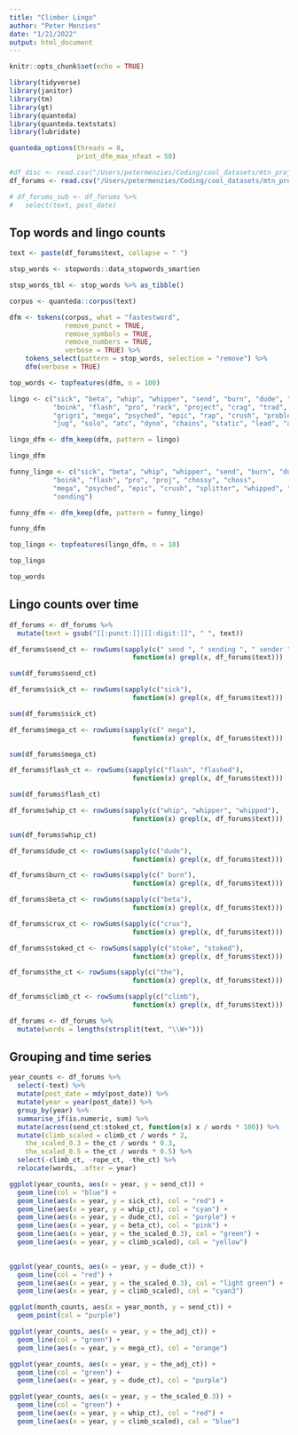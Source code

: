 ```yaml
---
title: "Climber Lingo"
author: "Peter Menzies"
date: "1/21/2022"
output: html_document
---
```


```r
knitr::opts_chunk$set(echo = TRUE)

library(tidyverse)
library(janitor)
library(tm)
library(gt)
library(quanteda)
library(quanteda.textstats)
library(lubridate)

quanteda_options(threads = 8,
                 print_dfm_max_nfeat = 50)
```


```r
#df_disc <- read.csv("/Users/petermenzies/Coding/cool_datasets/mtn_proj/discussion_forum.csv", stringsAsFactors = FALSE)
df_forums <- read.csv("/Users/petermenzies/Coding/cool_datasets/mtn_proj/labeled_forums.csv", stringsAsFactors = FALSE) %>% select(text, post_date)
```

```r
# df_forums_sub <- df_forums %>% 
#   select(text, post_date)
```

## Top words and lingo counts

```r
text <- paste(df_forums$text, collapse = " ") 
```

```r
stop_words <- stopwords::data_stopwords_smart$en
```

```r
stop_words_tbl <- stop_words %>% as_tibble()
```


```r
corpus <- quanteda::corpus(text)
```


```r
dfm <- tokens(corpus, what = "fastestword",
              remove_punct = TRUE,
              remove_symbols = TRUE,
              remove_numbers = TRUE,
              verbose = TRUE) %>%
    tokens_select(pattern = stop_words, selection = "remove") %>% 
    dfm(verbose = TRUE)
```

```r
top_words <- topfeatures(dfm, n = 100)
```

```r
lingo <- c("sick", "beta", "whip", "whipper", "send", "burn", "dude", "man", "crimp",
           "boink", "flash", "pro", "rack", "project", "crag", "trad", "chossy", "choss",
           "grigri", "mega", "psyched", "epic", "rap", "crush", "problem", "jam",
           "jug", "solo", "atc", "dyno", "chains", "static", "lead", "arete", "tr")

lingo_dfm <- dfm_keep(dfm, pattern = lingo)

lingo_dfm
```

```r
funny_lingo <- c("sick", "beta", "whip", "whipper", "send", "burn", "dude",
           "boink", "flash", "pro", "proj", "chossy", "choss",
           "mega", "psyched", "epic", "crush", "splitter", "whipped", "crux",
           "sending")

funny_dfm <- dfm_keep(dfm, pattern = funny_lingo)

funny_dfm
```

```r
top_lingo <- topfeatures(lingo_dfm, n = 10)

top_lingo
```

```r
top_words
```


## Lingo counts over time

```r
df_forums <- df_forums %>% 
  mutate(text = gsub("[[:punct:]]|[[:digit:]]", " ", text))
```

```r
df_forums$send_ct <- rowSums(sapply(c(" send ", " sending ", " sender "),
                               function(x) grepl(x, df_forums$text)))

sum(df_forums$send_ct)
```

```r
df_forums$sick_ct <- rowSums(sapply(c("sick"),
                               function(x) grepl(x, df_forums$text)))

sum(df_forums$sick_ct)
```

```r
df_forums$mega_ct <- rowSums(sapply(c(" mega"),
                               function(x) grepl(x, df_forums$text)))

sum(df_forums$mega_ct)
```

```r
df_forums$flash_ct <- rowSums(sapply(c("flash", "flashed"),
                               function(x) grepl(x, df_forums$text)))

sum(df_forums$flash_ct)
```

```r
df_forums$whip_ct <- rowSums(sapply(c("whip", "whipper", "whipped"),
                               function(x) grepl(x, df_forums$text)))

sum(df_forums$whip_ct)
```

```r
df_forums$dude_ct <- rowSums(sapply(c("dude"),
                               function(x) grepl(x, df_forums$text)))

df_forums$burn_ct <- rowSums(sapply(c(" burn"),
                               function(x) grepl(x, df_forums$text)))

df_forums$beta_ct <- rowSums(sapply(c("beta"),
                               function(x) grepl(x, df_forums$text)))

df_forums$crux_ct <- rowSums(sapply(c("crux"),
                               function(x) grepl(x, df_forums$text)))

df_forums$stoked_ct <- rowSums(sapply(c("stoke", "stoked"),
                               function(x) grepl(x, df_forums$text)))

df_forums$the_ct <- rowSums(sapply(c("the"),
                               function(x) grepl(x, df_forums$text)))

df_forums$climb_ct <- rowSums(sapply(c("climb"),
                               function(x) grepl(x, df_forums$text)))
```

```r
df_forums <- df_forums %>% 
  mutate(words = lengths(strsplit(text, "\\W+")))
```


## Grouping and time series

```r
year_counts <- df_forums %>% 
  select(-text) %>% 
  mutate(post_date = mdy(post_date)) %>% 
  mutate(year = year(post_date)) %>% 
  group_by(year) %>% 
  summarise_if(is.numeric, sum) %>% 
  mutate(across(send_ct:stoked_ct, function(x) x / words * 100)) %>% 
  mutate(climb_scaled = climb_ct / words * 2, 
    the_scaled_0.3 = the_ct / words * 0.3, 
    the_scaled_0.5 = the_ct / words * 0.5) %>% 
  select(-climb_ct, -rope_ct, -the_ct) %>% 
  relocate(words, .after = year)
```

```r
ggplot(year_counts, aes(x = year, y = send_ct)) +
  geom_line(col = "blue") +
  geom_line(aes(x = year, y = sick_ct), col = "red") +
  geom_line(aes(x = year, y = whip_ct), col = "cyan") +
  geom_line(aes(x = year, y = dude_ct), col = "purple") +
  geom_line(aes(x = year, y = beta_ct), col = "pink") +
  geom_line(aes(x = year, y = the_scaled_0.3), col = "green") +
  geom_line(aes(x = year, y = climb_scaled), col = "yellow")
  
```

```r
ggplot(year_counts, aes(x = year, y = dude_ct)) +
  geom_line(col = "red") +
  geom_line(aes(x = year, y = the_scaled_0.3), col = "light green") +
  geom_line(aes(x = year, y = climb_scaled), col = "cyan3")
```

```r
ggplot(month_counts, aes(x = year_month, y = send_ct)) +
  geom_point(col = "purple")
```

```r
ggplot(year_counts, aes(x = year, y = the_adj_ct)) +
  geom_line(col = "green") +
  geom_line(aes(x = year, y = mega_ct), col = "orange")
```


```r
ggplot(year_counts, aes(x = year, y = the_adj_ct)) +
  geom_line(col = "green") +
  geom_line(aes(x = year, y = dude_ct), col = "purple")
```


```r
ggplot(year_counts, aes(x = year, y = the_scaled_0.3)) +
  geom_line(col = "green") +
  geom_line(aes(x = year, y = whip_ct), col = "red") +
  geom_line(aes(x = year, y = climb_scaled), col = "blue")
```












